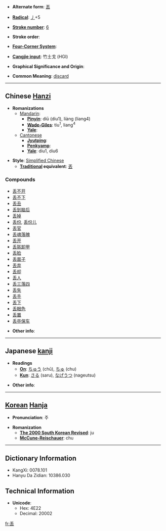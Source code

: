 * '''Alternate form''': [[丟]]

* '''[[Wiktionary:Chinese radical index| Radical]]''': [[Wiktionary:Chinese radical index 丿|丿]]+5

* '''[[Wiktionary:Chinese total strokes index|Stroke number]]''': [[Wiktionary:Chinese total strokes index 6|6]]

* '''Stroke order''': 

* '''[[Wiktionary:Chinese four corner index|Four-Corner System]]''': 

* '''[[Wiktionary:Chinese Cangjie index|Cangjie input]]''': 竹土戈 (HGI)

* '''Graphical Significance and Origin''': 

* '''Common Meaning''': [[discard]]

----

== Chinese [[Hanzi]] ==

* '''Romanizations'''
** [[Mandarin]]:
*** '''[[Pinyin]]''': diū (diu1), liàng (liang4)
*** '''[[Wade-Giles]]''': tiu<sup>1</sup>, liang<sup>4</sup>
*** '''[[Yale]]''': 
**[[Cantonese]]
***'''[[Jyutping]]''':
***'''[[Penkyamp]]''': 
***'''[[Yale]]''': diu1, diu6

* '''Style''': [[Simplified Chinese]] 
** '''[[Traditional Chinese|Traditional]] equivalent''': [[丟]]

===Compounds===
*[[丢不开]]
*[[丢不下]]
*[[丢丑]]
*[[丢到脑后]]
*[[丢掉]]
*[[丢份]], [[丢份儿]]
*[[丢官]]
*[[丢魂落魄]]
*[[丢开]]
*[[丢盔卸甲]]
*[[丢脸]]
*[[丢面子]]
*[[丢弃]]
*[[丢却]]
*[[丢人]]
*[[丢三落四]]
*[[丢失]]
*[[丢手]]
*[[丢下]]
*[[丢眼色]]
*[[丢置]]
*[[丢卒保车]]

* '''Other info''': 

----

== Japanese [[kanji]] ==

* '''Readings'''
** '''[[On]]''': [[ちゅう]] (chū), [[ちゅ]] (chu)
** '''[[Kun]]''': [[さる]] (saru), [[なげうつ]] (nageutsu)

* '''Other info''':  

----

== [[Korean]] [[Hanja]] ==

* '''Pronunciation''': 주

* '''Romanization'''
** '''[[The 2000 South Korean Revised Romanization|The 2000 South Korean Revised]]''': ju
** '''[[McCune-Reischauer]]''': chu

----

== Dictionary Information ==

* KangXi: 0078.101
* Hanyu Da Zidian: 10386.030

== Technical Information ==

* '''Unicode''':
** Hex: 4E22
** Decimal: 20002

[[fr:丢]]